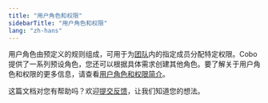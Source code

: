 ```yaml
---
title: "用户角色和权限"
sidebarTitle: "用户角色和权限"
lang: "zh-hans"
---
```


用户角色由预定义的规则组成，可用于为[团队](/cn/portal/organization/introduction)内的指定成员分配特定权限。Cobo 提供了一系列预设角色，您还可以根据具体需求创建其他角色。要了解关于用户角色和权限的更多信息，请查看[用户角色和权限简介](/cn/portal/organization/roles-and-permissions)。

<Tip>这篇文档对您有帮助吗？欢迎[提交反馈](https://forms.zohopublic.com/cobo/form/DocumentFeedbackForm/formperma/QvLOhxJv1_JMsJ-1dleZ8Itb_7rzN-LtgvsDdxosoVI?referrername=manuals)，让我们知道您的想法。</Tip>
